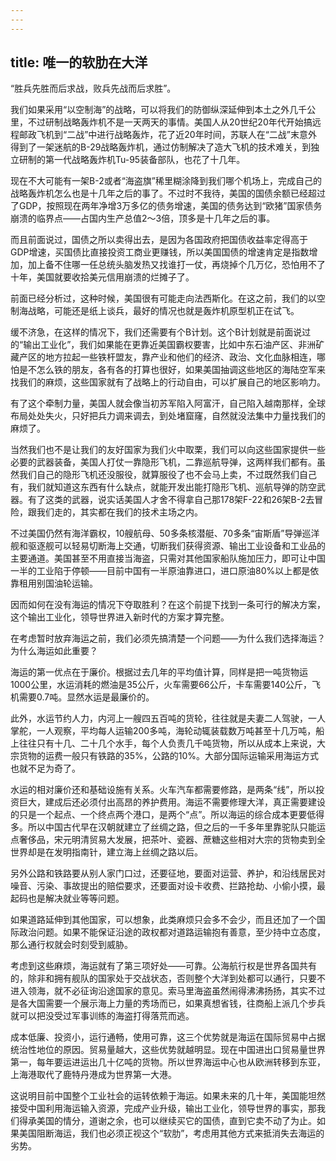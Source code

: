 ```yaml
---
---
---
```

title: 唯一的软肋在大洋
---

“胜兵先胜而后求战，败兵先战而后求胜”。

我们如果采用“以空制海”的战略，可以将我们的防御纵深延伸到本土之外几千公里，不过研制战略轰炸机不是一天两天的事情。美国人从20世纪20年代开始搞远程邮政飞机到“二战”中进行战略轰炸，花了近20年时间，苏联人在“二战”末意外得到了一架迷航的B-29战略轰炸机，通过仿制解决了造大飞机的技术难关，到独立研制的第一代战略轰炸机Tu-95装备部队，也花了十几年。

现在不大可能有一架B-2或者“海盗旗”稀里糊涂降到我们哪个机场上，完成自己的战略轰炸机怎么也是十几年之后的事了。不过时不我待，美国的国债余额已经超过了GDP，按照现在两年净增3万多亿的债务增速，美国的债务达到“欧猪”国家债务崩溃的临界点——占国内生产总值2～3倍，顶多是十几年之后的事。

而且前面说过，国债之所以卖得出去，是因为各国政府把国债收益率定得高于GDP增速，买国债比直接投资工商业更赚钱，所以美国国债的增速肯定是指数增加，加上备不住哪一任总统头脑发热又找谁打一仗，再烧掉个几万亿，恐怕用不了十年，美国就要收拾美元信用崩溃的烂摊子了。

前面已经分析过，这种时候，美国很有可能走向法西斯化。在这之前，我们的以空制海战略，可能还是纸上谈兵，最好的情况也就是轰炸机原型机正在试飞。

缓不济急，在这样的情况下，我们还需要有个B计划。这个B计划就是前面说过的“输出工业化”，我们如果能在更靠近美国霸权要害，比如中东石油产区、非洲矿藏产区的地方拉起一些铁杆盟友，靠产业和他们的经济、政治、文化血脉相连，哪怕是不怎么铁的朋友，各有各的打算也很好，如果美国抽调这些地区的海陆空军来找我们的麻烦，这些国家就有了战略上的行动自由，可以扩展自己的地区影响力。

有了这个牵制力量，美国人就会像当初苏军陷入阿富汗，自己陷入越南那样，全球布局处处失火，只好把兵力调来调去，到处堵窟窿，自然就没法集中力量找我们的麻烦了。

当然我们也不是让我们的友好国家为我们火中取栗，我们可以向这些国家提供一些必要的武器装备，美国人打仗一靠隐形飞机，二靠巡航导弹，这两样我们都有。虽然我们自己的隐形飞机还没服役，就算服役了也不会马上卖，不过既然我们自己有，我们就知道这东西有什么缺点，就能开发出能打隐形飞机、巡航导弹的防空武器。有了这类的武器，说实话美国人才舍不得拿自己那178架F-22和26架B-2去冒险，跟我们走的，其实都在我们的技术主场之内。

不过美国仍然有海洋霸权，10艘航母、50多条核潜艇、70多条“宙斯盾”导弹巡洋舰和驱逐舰可以轻易切断海上交通，切断我们获得资源、输出工业设备和工业品的主要通道。美国甚至不用直接当海盗，只需对其他国家船队施加压力，即可让中国一半的工业陷于停顿——目前中国有一半原油靠进口，进口原油80%以上都是依靠租用别国油轮运输。

因而如何在没有海运的情况下夺取胜利？在这个前提下找到一条可行的解决方案，这个输出工业化，领导世界进入新时代的方案才算完整。

在考虑暂时放弃海运之前，我们必须先搞清楚一个问题——为什么我们选择海运？为什么海运如此重要？

海运的第一优点在于廉价。根据过去几年的平均值计算，同样是把一吨货物运1000公里，水运消耗的燃油是35公斤，火车需要66公斤，卡车需要140公斤，飞机需要0.7吨。显然水运是最廉价的。

此外，水运节约人力，内河上一艘四五百吨的货轮，往往就是夫妻二人驾驶，一人掌舵，一人观察，平均每人运输200多吨，海轮动辄装载数万吨甚至十几万吨，船上往往只有十几、二十几个水手，每个人负责几千吨货物，所以从成本上来说，大宗货物的运费一般只有铁路的35%，公路的10%。大部分国际运输采用海运方式也就不足为奇了。

水运的相对廉价还和基础设施有关系。火车汽车都需要修路，是两条“线”，所以投资巨大，建成后还必须付出高昂的养护费用。海运不需要修理大洋，真正需要建设的只是一个起点、一个终点两个港口，是两个“点”。所以海运的综合成本更要低得多。所以中国古代早在汉朝就建立了丝绸之路，但之后的一千多年里靠驼队只能运点奢侈品，宋元明清贸易大发展，把茶叶、瓷器、蔗糖这些相对大宗的货物卖到全世界却是在发明指南针，建立海上丝绸之路以后。

另外公路和铁路要从别人家门口过，还要征地，要面对运营、养护，和沿线居民对噪音、污染、事故提出的赔偿要求，还要面对设卡收费、拦路抢劫、小偷小摸，最起码也是解决就业等等问题。

如果道路延伸到其他国家，可以想象，此类麻烦只会多不会少，而且还加了一个国际政治问题。如果不能保证沿途的政权都对道路运输抱有善意，至少持中立态度，那么通行权就会时刻受到威胁。

考虑到这些麻烦，海运就有了第三项好处——可靠。公海航行权是世界各国共有的，除非和拥有舰队的国家处于交战状态，否则整个大洋到处都可以通行，只要不进入领海，就不必征询沿途国家的意见。索马里海盗虽然闹得沸沸扬扬，其实不过是各大国需要一个展示海上力量的秀场而已，如果真想省钱，往商船上派几个步兵就可以把没受过军事训练的海盗打得落荒而逃。

成本低廉、投资小，运行通畅，使用可靠，这三个优势就是海运在国际贸易中占据统治性地位的原因。贸易量越大，这些优势就越明显。现在中国进出口贸易量世界第一，每年要运进运出几十亿吨的货物。所以世界海运中心也从欧洲转移到东亚，上海港取代了鹿特丹港成为世界第一大港。

这说明目前中国整个工业社会的运转依赖于海运。如果未来的几十年，美国能坦然接受中国利用海运输入资源，完成产业升级，输出工业化，领导世界的事实，那我们得承美国的情分，道谢之余，也可以继续买它的国债，直到它卖不动了为止。如果美国阻断海运，我们也必须正视这个“软肋”，考虑用其他方式来抵消失去海运的劣势。